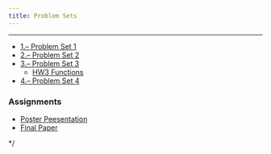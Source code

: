 ```yaml
---
title: Problem Sets
---
```







***

<ul class="fa-ul">

<li><i class="fa-li fa fa-pencil-square-o"></i><a target="_blank" href=./hw/hw1/hw1.html>1.-- Problem Set 1</a>
  <ul class="fa-ul">
<!--
  <li><i class="fa-li fa fa fa-check-circle-o"></i><a target="_blank" href=./hw/hw1/hw1_sol.html>1.-- Problem Set 1 Sol</a>
-->  
  </ul>
<li><i class="fa-li fa fa-pencil-square-o"></i><a target="_blank" href=./hw/hw2/hw2.html> 2.-- Problem Set 2</a>
<li><i class="fa-li fa fa-pencil-square-o"></i><a target="_blank" href=./hw/hw3/hw3.pdf@> 3.-- Problem Set 3</a>
  <ul class="fa-ul">
  <li><i class="fa-li fa fa-code"></i><a target="_blank" href=https://github.com/GarciaRios/govt_6029/tree/master/hw/hw3/ps_functions/>HW3 Functions</a>
  </ul>
<li><i class="fa-li fa fa-pencil-square-o"></i><a target="_blank" href=./hw/hw1/hw4.html> 4.-- Problem Set 4</a>
</ul>

### Assignments


<ul class="fa-ul">
<li><i class="fa-li fa fa-map-o"></i><a target="_blank" href=posters.html> Poster Peesentation</a>
<li><i class="fa-li fa fa-file-pdf-o"></i><a target="_blank" href=final_paper.html> Final Paper</a>
</ul>

*/